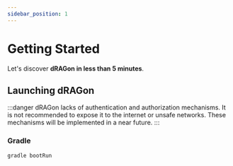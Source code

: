 ```yaml
---
sidebar_position: 1
---
```


# Getting Started

Let's discover **dRAGon in less than 5 minutes**.

## Launching dRAGon
:::danger
    dRAGon lacks of authentication and authorization mechanisms. It is not recommended to expose it to the internet or unsafe networks.
    These mechanisms will be implemented in a near future.
:::

<WIPS />

### Gradle
```shell
gradle bootRun
```